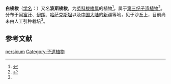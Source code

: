 {{Speciesbox
| name = 白梭梭
| status = 
| status_system = 
| image = Haloxylon persicum.JPG
| genus = Haloxylon
| species = persicum
| authority = Bunge ex Boiss. et Buhse
}}

'''白梭梭'''（[[学名|学名]]：{{lang|la|''Haloxylon persicum''}}）又名'''波斯梭梭'''，为[[苋科|苋科]][[梭梭属|梭梭属]]的植物<ref name="bioinfo">{{cite web| url =http://www.bioinfo.cn/db05/KmzwSpecies.php?action=view&id=3834| title =白梭梭| work =《中国高等植物数据库全库》| publisher =中国科学院微生物研究所| author =昆明植物研究所| accessdate =2009-02-25| deadurl =yes| archiveurl =https://web.archive.org/web/20160305100120/http://www.bioinfo.cn/db05/KmzwSpecies.php?action=view&id=3834| archivedate =2016-03-05}}</ref>。属于[[第三纪|第三纪]][[孑遗植物|孑遗植物]]<ref>{{cite journal |last1=Zhang |first1=Dan |last2=Ma |first2=Songmei |last3=Wei |first3=Bo |last4=Wang |first4=Chuncheng |last5=Zhang |first5=Lin |last6=Yan |first6=Han |title=Historical distribution pattern and driving mechanism of Haloxylon in China |journal=Biodiversity Science |date=2022-01-20 |volume=30 |issue=1 |pages=21192 |doi=10.17520/biods.2021192}}</ref>。分布于[[阿富汗|阿富汗]]、[[伊朗|伊朗]]、[[哈萨克斯坦|哈萨克斯坦]]以及[[中国大陆|中国大陆]]的[[新疆|新疆]]等地，见于沙丘上，目前尚未由人工引种栽培<ref name="bioinfo" />。

==参考文献==
{{reflist}}

{{Taxonbar|from=Q1153935}}

{{DEFAULTSORT:Haloxylon persicum}}
[[Category:梭梭属|persicum]]
[[Category:孑遗植物|Category:孑遗植物]]
{{Amaranthaceae-stub}}